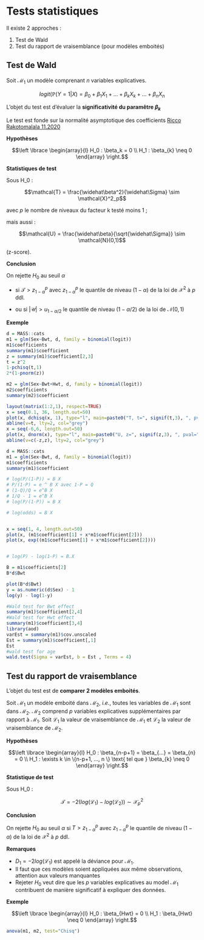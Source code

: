 # Tests statistiques

Il existe 2 approches :

1. Test de Wald
2. Test du rapport de vraisemblance (pour modèles emboités)


[//]: # Test du score (peu utilisé, pas vu ici)



## Test de Wald 



Soit $\mathcal{M}_1$ un modèle comprenant $n$ variables explicatives.

$$logit(\mathbb{P}(Y=1|X) = \beta_0 + \beta_1 X_1 + ... + \beta_k X_k + ... + \beta_n X_n$$

L’objet du test est d’évaluer la  **significativité du paramêtre $\beta_k$**

Le test est fonde sur la normalité asymptotique des coefficients [Ricco Rakotomalala 11.2020](http://eric.univ-lyon2.fr/~ricco/cours/slides/regression_logistique.pdf)

**Hypothèses**

$$\left  \lbrace
\begin{array}{l}
H_0 : \beta_k = 0 \\
H_1 : \beta_{k} \neq 0 
\end{array}
\right.$$

**Statistiques de test**

Sous H_0 : 
 
$$\mathcal{T} = \frac{\widehat\beta^2}{\widehat\Sigma} \sim \mathcal{X}^2_p$$


avec $p$ le nombre de niveaux du facteur k testé moins 1 ; 

mais aussi :

$$\mathcal{U} = \frac{\widehat\beta}{\sqrt{\widehat\Sigma}} \sim \mathcal{N}(0,1)$$

(z-score).


**Conclusion**



On rejette $H_0$ au seuil $\alpha$ 

  - si $\mathcal{T}>z^p_{1-\alpha}$ avec $z^p_{1-\alpha}$ le quantile de niveau $(1-\alpha)$ de la loi de $\mathcal{X}^2$ à $p$ ddl.

  - ou si $| \mathcal{U} | > u_{1-\alpha/2}$ le quantile de niveau $(1-\alpha/2)$ de la loi de $\mathcal{N}(0,1)$  


  
**Exemple**


```r
d = MASS::cats
m1 = glm(Sex~Bwt, d, family = binomial(logit))
m1$coefficients
summary(m1)$coefficient
z = summary(m1)$coefficient[2,3]
t = z^2
1-pchisq(t,1)
2*(1-pnorm(z))

m2 = glm(Sex~Bwt+Hwt, d, family = binomial(logit))
m2$coefficients
summary(m2)$coefficient
```

```r
layout(matrix(1:2,1), respect=TRUE)
x = seq(0.1, 36, length.out=50)
plot(x, dchisq(x, 1), type="l", main=paste0("T, t=", signif(t,3), ", pval=", signif(1-pchisq(t,1),3)))
abline(v=t, lty=2, col="grey")
x = seq(-6,6, length.out=50)
plot(x, dnorm(x), type="l", main=paste0("U, z=", signif(z,3), ", pval=", signif(2*(1-pnorm(z)),3)))
abline(v=c(-z,z), lty=2, col="grey")
```

```r
d = MASS::cats
m1 = glm(Sex~Bwt, d, family = binomial(logit))
m1$coefficients
summary(m1)$coefficient

# log(P/(1-P)) = B X
# P/(1-P) = e ^ B X avec 1-P = Q
# (1-Q)/Q = e^B X
# 1/Q - 1 = e^B X
# log(P/(1-P)) = B X

# log(odds) = B X


x = seq(1, 4, length.out=50)
plot(x, (m1$coefficient[1] + x*m1$coefficient[2]))
plot(x, exp((m1$coefficient[1] + x*m1$coefficient[2])))


# log(P) - log(1-P) = B.X

B = m1$coefficients[2]
B*d$Bwt

plot(B*d$Bwt)
y = as.numeric(d$Sex) - 1
log(y) - log(1-y)

#Wald test for Bwt effect
summary(m1)$coefficient[2,4]
#Wald test for Hwt effect
summary(m1)$coefficient[3,4]
library(aod)
varEst = summary(m1)$cov.unscaled
Est = summary(m1)$coefficient[,1]
Est
#wald test for age
wald.test(Sigma = varEst, b = Est , Terms = 4)
```



















## Test du rapport de vraisemblance

L’objet du test est de **comparer 2 modèles emboités**.

Soit $\mathcal{M}_1$ un modèle emboité dans $\mathcal{M}_2$, *i.e.*, toutes les variables de $\mathcal{M}_1$ sont dans $\mathcal{M}_2$.
$\mathcal{M}_2$ comprend $p$ variables explicatives supplémentaires par rapport à $\mathcal{M}_1$. 
Soit $\mathcal{L}_1$ la valeur de vraisemblance de $\mathcal{M}_1$ et $\mathcal{L}_2$ la valeur de vraisemblance de $\mathcal{M}_2$. 

**Hypothèses**

$$\left  \lbrace
\begin{array}{l}
H_0 : \beta_{n-p+1} = \beta_{...} = \beta_{n} = 0 \\
H_1 : \exists k \in \{n-p+1, ..., n \} \text{ tel que } \beta_{k} \neq 0 
\end{array}
\right.$$

**Statistique de test**

Sous H_0 : 

$$\mathcal{T} = -2(log(\mathcal{L}_1) - log(\mathcal{L}_2)) \sim \mathcal{X}^2_p$$

**Conclusion**

On rejette $H_0$ au seuil $\alpha$ si $T>z^p_{1-\alpha}$ avec $z^p_{1-\alpha}$ le quantile de niveau $(1-\alpha)$ de la loi de $\mathcal{X}^2$ à $p$ ddl.



**Remarques**

  - $D_1= - 2 log(\mathcal{L}_1)$ est appelé la déviance pour $\mathcal{M}_1$.
  - Il faut que ces modèles soient appliquées aux même observations, attention aux valeurs manquantes
  - Rejeter $H_0$ veut dire que les $p$ variables explicatives au model $\mathcal{M}_1$ contribuent de manière significatif à expliquer des données.
  
**Exemple**

$$\left  \lbrace
\begin{array}{l}
H_0 : \beta_{Hwt} = 0 \\
H_1 : \beta_{Hwt} \neq 0 
\end{array}
\right.$$

```r
anova(m1, m2, test="Chisq")
```







